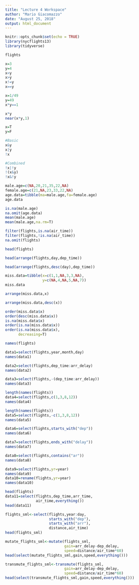 ```yaml
---
title: "Lecture 4 Workspace"
author: "Mario Giacomazzo"
date: "August 25, 2018"
output: html_document
---
```


```r
knitr::opts_chunk$set(echo = TRUE)
library(nycflights13)
library(tidyverse)
```


```r
flights
```

```r
x=3
y=4
x<y
x>y
x!=y
x==y
```

```r
x=1/49
y=49
x*y==1
```

```r
x*y
near(x*y,1)
```

```r
x=T
y=F

#Basic
x&y
x|y
!x

#Combined
!x|!y
!(x&y)
!x&!y
```


```r
male.age=c(NA,20,21,35,22,NA)
female.age=c(21,NA,23,33,22,NA)
age.data=tibble(ma=male.age,fa=female.age)
age.data

is.na(male.age)
na.omit(age.data)
mean(male.age)
mean(male.age,na.rm=T)
```


```r
filter(flights,is.na(air_time))
filter(flights,!is.na(air_time))
na.omit(flights)
```

```r
head(flights)
```

```r
head(arrange(flights,day,dep_time))
```


```r
head(arrange(flights,desc(day),dep_time))
```

```r
miss.data=tibble(x=c(1,1,NA,3,3,NA),
                 y=c(NA,4,NA,5,NA,7))
miss.data
```

```r
arrange(miss.data,x)
```

```r
arrange(miss.data,desc(x))
```

```r
order(miss.data$x)
order(desc(miss.data$x))
is.na(miss.data$x)
order(is.na(miss.data$x))
order(is.na(miss.data$x),
      decreasing=T)
```




```r
names(flights)
```

```r
data1=select(flights,year,month,day)
names(data1)
```


```r
data2=select(flights,dep_time:arr_delay)
names(data2)
```

```r
data3=select(flights,-(dep_time:arr_delay))
names(data3)
```

```r
length(names(flights))
data4=select(flights,c(1,3,8,12))
names(data4)
```

```r
length(names(flights))
data5=select(flights,-c(1,3,8,12))
names(data5)
```



```r
data6=select(flights,starts_with("dep"))
names(data6)
```

```r
data7=select(flights,ends_with("delay"))
names(data7)
```

```r
data8=select(flights,contains("ar"))
names(data8)
```

```r
data9=select(flights,yr=year)
names(data9)
data10=rename(flights,yr=year)
names(data10)
```

```r
head(flights)
data11=select(flights,dep_time,arr_time,
              air_time,everything())
head(data11)
```

```r
flights_sml<-select(flights,year:day,
                    starts_with("dep"),
                    starts_with("arr"),
                    distance,air_time)
head(flights_sml)
```

```r
mutate_flights_sml<-mutate(flights_sml,
                           gain=arr_delay-dep_delay,
                           speed=distance/air_time*60)
head(select(mutate_flights_sml,gain,speed,everything()))
```

```r
transmute_flights_sml<-transmute(flights_sml,
                           gain=arr_delay-dep_delay,
                           speed=distance/air_time*60)
head(select(transmute_flights_sml,gain,speed,everything()))
```
